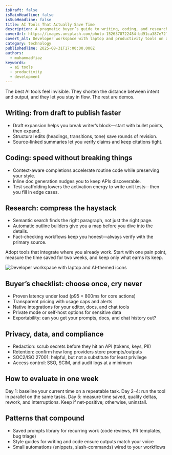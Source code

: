 ```yaml
---
isDraft: false
isMainHeadline: false
isSubHeadline: false
title: AI Tools That Actually Save Time
description: A pragmatic buyer’s guide to writing, coding, and research assistants that reduce friction rather than add it.
coverUrl: https://images.unsplash.com/photo-1526378722484-bd91ca387e72?q=80&w=1600&auto=format&fit=crop
covert_alt: Developer workspace with laptop and productivity tools on a desk
category: technology
publishedTime: 2025-08-31T17:00:00.000Z
authors:
  - muhammadfiaz
keywords:
  - ai tools
  - productivity
  - development
---
```


The best AI tools feel invisible. They shorten the distance between intent and output, and they let you stay in flow. The rest are demos.

## Writing: from draft to publish faster

- Draft expansion helps you break writer’s block—start with bullet points, then expand.
- Structural edits (headings, transitions, tone) save rounds of revision.
- Source-linked summaries let you verify claims and keep citations tight.

## Coding: speed without breaking things

- Context-aware completions accelerate routine code while preserving your style.
- Inline doc generation nudges you to keep APIs discoverable.
- Test scaffolding lowers the activation energy to write unit tests—then you fill in edge cases.

## Research: compress the haystack

- Semantic search finds the right paragraph, not just the right page.
- Automatic outline builders give you a map before you dive into the details.
- Fact-checking workflows keep you honest—always verify with the primary source.

Adopt tools that integrate where you already work. Start with one pain point, measure the time saved for two weeks, and keep only what earns its keep.

![Developer workspace with laptop and AI-themed icons](https://images.unsplash.com/photo-1517433456452-f9633a875f6f?q=80&w=1600&auto=format&fit=crop)

## Buyer’s checklist: choose once, cry never

- Proven latency under load (p95 < 800ms for core actions)
- Transparent pricing with usage caps and alerts
- Native integrations for your editor, docs, and chat tools
- Private mode or self-host options for sensitive data
- Exportability: can you get your prompts, docs, and chat history out?

## Privacy, data, and compliance

- Redaction: scrub secrets before they hit an API (tokens, keys, PII)
- Retention: confirm how long providers store prompts/outputs
- SOC2/ISO 27001: helpful, but not a substitute for least privilege
- Access control: SSO, SCIM, and audit logs at a minimum

## How to evaluate in one week

Day 1: baseline your current time on a repeatable task. Day 2–4: run the tool in parallel on the same tasks. Day 5: measure time saved, quality deltas, rework, and interruptions. Keep if net-positive; otherwise, uninstall.

## Patterns that compound

- Saved prompts library for recurring work (code reviews, PR templates, bug triage)
- Style guides for writing and code ensure outputs match your voice
- Small automations (snippets, slash-commands) wired to your workflows

